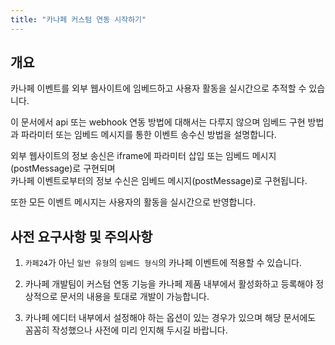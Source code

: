 ```yaml
---
title: "카나페 커스텀 연동 시작하기"
---
```


## 개요

카나페 이벤트를 외부 웹사이트에 임베드하고 사용자 활동을 실시간으로 추적할 수 있습니다.

이 문서에서 api 또는 webhook 연동 방법에 대해서는 다루지 않으며
임베드 구현 방법과 파라미터 또는 임베드 메시지를 통한 이벤트 송수신 방법을 설명합니다.

외부 웹사이트의 정보 송신은 iframe에 파라미터 삽입 또는 임베드 메시지(postMessage)로 구현되며<br/>
카나페 이벤트로부터의 정보 수신은 임베드 메시지(postMessage)로 구현됩니다.

또한 모든 이벤트 메시지는 사용자의 활동을 실시간으로 반영합니다.

## 사전 요구사항 및 주의사항

1. `카페24`가 아닌 `일반 유형`의 `임베드 형식`의 카나페 이벤트에 적용할 수 있습니다.

2. 카나페 개발팀이 커스텀 연동 기능을 카나페 제품 내부에서 활성화하고 등록해야 정상적으로 문서의 내용을 토대로 개발이 가능합니다.

3. 카나페 에디터 내부에서 설정해야 하는 옵션이 있는 경우가 있으며 해당 문서에도 꼼꼼히 작성했으나 사전에 미리 인지해 두시길 바랍니다.
